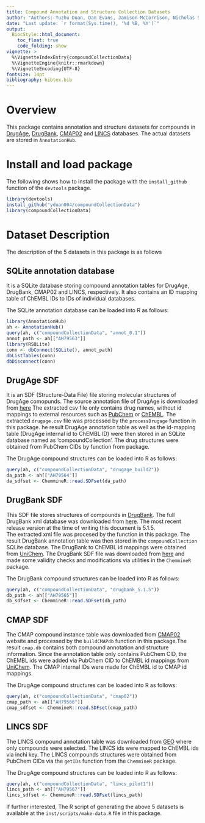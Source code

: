 ```yaml
---
title: Compound Annotation and Structure Collection Datasets
author: "Authors: Yuzhu Duan, Dan Evans, Jamison McCorrison, Nicholas Schork, Kevin Horan, Austin Leong, Siddharth Sai and Thomas Girke"
date: "Last update: `r format(Sys.time(), '%d %B, %Y')`" 
output:
  BiocStyle::html_document:
    toc_float: true
    code_folding: show
vignette: >
  %\VignetteIndexEntry{compoundCollectionData}
  %\VignetteEngine{knitr::rmarkdown}
  %\VignetteEncoding{UTF-8}
fontsize: 14pt
bibliography: bibtex.bib
---
```


<!-- <style> -->
<!-- pre code { -->
<!--   white-space: pre !important; -->
<!--   overflow-x: scroll !important; -->
<!--   word-break: keep-all !important; -->
<!--   word-wrap: initial !important; -->
<!-- } -->
<!-- </style> -->

<!---
- Compile from command-line
Rscript -e "rmarkdown::render('compoundCollectionData.Rmd', c('BiocStyle::html_document', 'pdf_document')); knitr::knit('compoundCollectionData.Rmd', tangle=TRUE)"
-->

# Overview

This package contains annotation and structure datasets for compounds in 
[DrugAge](https://genomics.senescence.info/drugs/), 
[DrugBank](https://www.drugbank.ca/), [CMAP02](https://portals.broadinstitute.org/cmap/) 
and [LINCS](https://www.ncbi.nlm.nih.gov/geo/query/acc.cgi?acc=GSE92742) databases.
The actual datasets are stored in `AnnotationHub`. 

# Install and load package

The following shows how to install the package with the `install_github`
function of the `devtools` package.

```r
library(devtools)
install_github("yduan004/compoundCollectionData")
library(compoundCollectionData)
```

# Dataset Description
The description of the 5 datasets in this package is as follows

## SQLite annotation database
It is a SQLite database storing compound annotation tables for DrugAge, DrugBank,
CMAP02 and LINCS, respectively. It also contains an ID mapping table of ChEMBL IDs
to IDs of individual databases.

The SQLite annotation database can be loaded into R as follows:
```r
library(AnnotationHub)
ah <- AnnotationHub()
query(ah, c("compoundCollectionData", "annot_0.1"))
annot_path <- ah[["AH79563"]]
library(RSQLite)
conn <- dbConnect(SQLite(), annot_path)
dbListTables(conn)
dbDisconnect(conn)
```

## DrugAge SDF
It is an SDF (Structure-Data File) file storing molecular structures of DrugAge
comopunds. The source annotation file of DrugAge is downloaded from
[here](http://genomics.senescence.info/drugs/dataset.zip)
The extracted csv file only contains drug names, without id mappings to external 
resources such as [PubChem](https://pubchem.ncbi.nlm.nih.gov/) or 
[ChEMBL](https://www.ebi.ac.uk/chembl/). The extracted `drugage.csv` file was 
processed by the `processDrugage` function in this package. 
he result DrugAge annotation table as well as the id-mapping table 
(DrugAge internal id to ChEMBL ID) were then
stored in an SQLite database named as 'compoundCollection'. 
The drug structures were obtained from PubChem CIDs by \code{getIds} function 
from \pkg{ChemmineR} package.

The DrugAge compound structures can be loaded into R as follows:
```r
query(ah, c("compoundCollectionData", "drugage_build2"))
da_path <- ah[["AH79564"]]
da_sdfset <- ChemmineR::read.SDFset(da_path)
```

## DrugBank SDF
This SDF file stores structures of compounds in [DrugBank](https://www.drugbank.ca/).
The full DrugBank xml database was downloaded from [here](https://www.drugbank.ca/releases/latest).
The most recent release version at the time of writing this document is 5.1.5.  
The extracted xml file was procesed by the \code{dbxml2df} function in this package.
The result DrugBank annotation table was then stored in the `compoundCollection` 
SQLite database. The DrugBank to ChEMBL id mappings were obtained from 
[UniChem](ftp://ftp.ebi.ac.uk/pub/databases/chembl/UniChem/data/wholeSourceMapping/src_id1/src1src2.txt.gz).
The DrugBank SDF file was downloaded from [here](https://www.drugbank.ca/releases/latest#structures)
and made some validity checks and modifications via utilities in the `ChemmineR` package.

The DrugBank compound structures can be loaded into R as follows:
```r
query(ah, c("compoundCollectionData", "drugbank_5.1.5"))
db_path <- ah[["AH79565"]]
db_sdfset <- ChemmineR::read.SDFset(db_path)
```

## CMAP SDF
The CMAP compound instance table was downloaded from [CMAP02](http://www.broadinstitute.org/cmap/cmap_instances_02.xls)
website and processed by the `buildCMAPdb` function
in this package.The result `cmap.db` contains both compound annotation and 
structure information. Since the annotation table only contains PubChem CID, 
the ChEMBL ids were added via PubChem CID to ChEMBL id mappings from 
[UniChem](ftp://ftp.ebi.ac.uk/pub/databases/chembl/UniChem/data/wholeSourceMapping/src_id1/src1src22.txt.gz).
The CMAP internal IDs were made for ChEMBL id to CMAP id mappings.

The DrugAge compound structures can be loaded into R as follows:
```r
query(ah, c("compoundCollectionData", "cmap02"))
cmap_path <- ah[["AH79566"]]
cmap_sdfset <- ChemmineR::read.SDFset(cmap_path)
```

## LINCS SDF

The LINCS compound annotation table was downloaded from 
[GEO](ftp://ftp.ncbi.nlm.nih.gov/geo/series/GSE92nnn/GSE92742/suppl/GSE92742_Broad_LINCS_pert_info.txt.gz)
where only compounds were selected. The LINCS ids were mapped to ChEMBL ids via 
inchi key. The LINCS compounds structures were obtained from PubChem CIDs via 
the `getIDs` function from the `ChemmineR` package.

The DrugAge compound structures can be loaded into R as follows:
```r
query(ah, c("compoundCollectionData", "lincs_pilot1"))
lincs_path <- ah[["AH79567"]]
lincs_sdfset <- ChemmineR::read.SDFset(lincs_path)
```

If further interested, The R script of generating the above 5 datasets is available 
at the `inst/scripts/make-data.R` file in this package.
